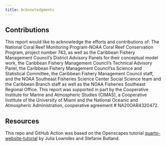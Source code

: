 ```yaml
---
title: Acknowledgments
---
```


## Contributions

This report would like to acknowledge the efforts and contributions of: 
The National Coral Reef Monitoring Program-NOAA Coral Reef Conservation Program, project number 743, as well as the Caribbean Fishery Management Council’s District Advisory Panels for their conceptual model work, the Caribbean Fishery Management Council's Technical Advisory Panel, the Caribbean Fishery Management Council'ss Science and Statistical Committee, the Caribbean Fishery Management Council staff, and the NOAA Southeast Fisheries Science Center Social Science team and the Caribbean Branch staff as well as the NOAA Fisheries Southeast Regional Office. This report was supported in part by the Cooperative Institute for Marine and Atmospheric Studies (CIMAS), a Cooperative Institute of the University of Miami and the National Oceanic and Atmospheric Administration, cooperative agreement # NA20OAR4320472.

## Resources

This repo and GitHub Action was based on the Openscapes tutorial [quarto-website-tutorial](https://github.com/Openscapes/quarto-website-tutorial) by Julia Lowndes and Stefanie Butland.